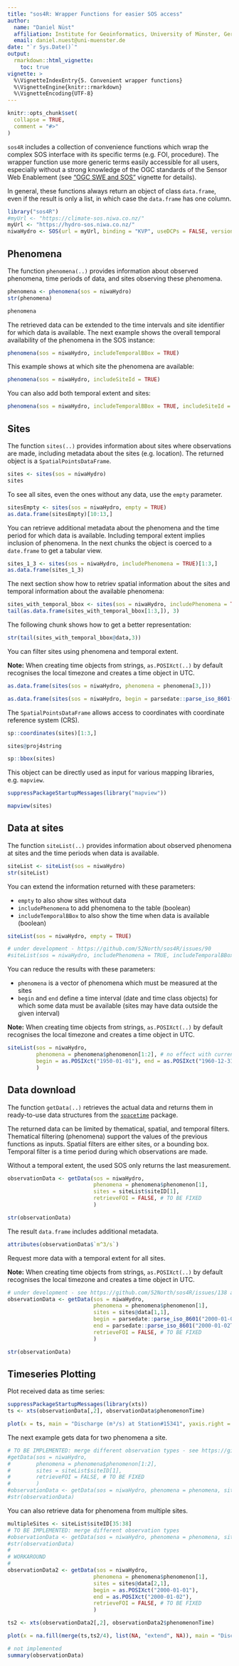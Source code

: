 ```yaml
---
title: "sos4R: Wrapper Functions for easier SOS access"
author:
  name: "Daniel Nüst"
  affiliation: Institute for Geoinformatics, University of Münster, Germany.
  email: daniel.nuest@uni-muenster.de
date: "`r Sys.Date()`"
output:
  rmarkdown::html_vignette:
    toc: true
vignette: >
  %\VignetteIndexEntry{5. Convenient wrapper functions}
  %\VignetteEngine{knitr::rmarkdown}
  %\VignetteEncoding{UTF-8}
---
```


```r
knitr::opts_chunk$set(
  collapse = TRUE,
  comment = "#>"
)
```

`sos4R` includes a collection of convenience functions which wrap the complex SOS interface with its specific terms (e.g. FOI, procedure).
The wrapper function use more generic terms easily accessible for all users, especially without a strong knowledge of the OGC standards of the Sensor Web Enablement (see ["OGC SWE and SOS"](sos4R-vignette-02-ogc-sos.html) vignette for details).

In general, these functions always return an object of class `data.frame`, even if the result is only a list, in which case the `data.frame` has one column.

```r
library("sos4R")
#myUrl <- "https://climate-sos.niwa.co.nz/"
myUrl <- "https://hydro-sos.niwa.co.nz/"
niwaHydro <- SOS(url = myUrl, binding = "KVP", useDCPs = FALSE, version = "2.0.0")

```

## Phenomena

The function `phenomena(..)` provides information about observed phenomena, time periods of data, and sites observing these phenomena.

```r
phenomena <- phenomena(sos = niwaHydro)
str(phenomena)
```

```r
phenomena
```

The retrieved data can be extended to the time intervals and site identifier for which data is available. The next example shows the overall temporal availability of the phenomena in the SOS instance:

```r
phenomena(sos = niwaHydro, includeTemporalBBox = TRUE)
```

This example shows at which site the phenomena are available:

```r
phenomena(sos = niwaHydro, includeSiteId = TRUE)
```

You can also add both temporal extent and sites:

```r
phenomena(sos = niwaHydro, includeTemporalBBox = TRUE, includeSiteId = TRUE)
```

## Sites

The function `sites(..)` provides information about sites where observations are made, including metadata about the sites (e.g. location).
The returned object is a `SpatialPointsDataFrame`.

```r
sites <- sites(sos = niwaHydro)
sites
```

To see all sites, even the ones without any data, use the `empty` parameter.

```r
sitesEmpty <- sites(sos = niwaHydro, empty = TRUE)
as.data.frame(sitesEmpty)[10:13,]
```

You can retrieve additional metadata about the phenomena and the time period for which data is available.
Including temporal extent implies inclusion of phenomena.
In the next chunks the object is coerced to a `date.frame` to get a tabular view.

```r
sites_1_3 <- sites(sos = niwaHydro, includePhenomena = TRUE)[1:3,]
as.data.frame(sites_1_3)
```

The next section show how to retriev spatial information about the sites and temporal information about the available phenomena:

```r
sites_with_temporal_bbox <- sites(sos = niwaHydro, includePhenomena = TRUE, includeTemporalBBox = TRUE)
tail(as.data.frame(sites_with_temporal_bbox[1:3,]), 3)
```

The following chunk shows how to get a better representation:

```r
str(tail(sites_with_temporal_bbox@data,3))
```

You can filter sites using phenomena and temporal extent.

**Note:** When creating time objects from strings, `as.POSIXct(..)` by default recognises the local timezone and creates a time object in UTC.

```r
as.data.frame(sites(sos = niwaHydro, phenomena = phenomena[3,]))
```

```r
as.data.frame(sites(sos = niwaHydro, begin = parsedate::parse_iso_8601("1904-01-01"), end = parsedate::parse_iso_8601("1905-12-31")))
```

The `SpatialPointsDataFrame` allows access to coordinates with coordinate reference system (CRS).

```r
sp::coordinates(sites)[1:3,]
```

```r
sites@proj4string
```

```r
sp::bbox(sites)
```

This object can be directly used as input for various mapping libraries, e.g. `mapview`.

```r
suppressPackageStartupMessages(library("mapview"))

mapview(sites)
```

## Data at sites

The function `siteList(..)` provides information about observed phenomena at sites and the time periods when data is available.

```r
siteList <- siteList(sos = niwaHydro)
str(siteList)
```

You can extend the information returned with these parameters:

- `empty` to also show sites without data
- `includePhenomena` to add phenomena to the table (boolean)
- `includeTemporalBBox` to also show the time when data is available (boolean)

```r
siteList(sos = niwaHydro, empty = TRUE)
```

```r
# under development - https://github.com/52North/sos4R/issues/90
#siteList(sos = niwaHydro, includePhenomena = TRUE, includeTemporalBBox = TRUE)
```

You can reduce the results with these parameters:

- `phenomena` is a vector of phenomena which must be measured at the sites
- `begin` and `end` define a time interval (date and time class objects) for which some data must be available (sites may have data outside the given interval)

**Note:** When creating time objects from strings, `as.POSIXct(..)` by default recognises the local timezone and creates a time object in UTC.

```r
siteList(sos = niwaHydro,
         phenomena = phenomena$phenomenon[1:2], # no effect with current data
         begin = as.POSIXct("1950-01-01"), end = as.POSIXct("1960-12-31")
         )
```

## Data download

The function `getData(..)` retrieves the actual data and returns them in ready-to-use data structures from the [`spacetime`](https://cran.r-project.org/package=spacetime) package.

The returned data can be limited by thematical, spatial, and temporal filters.
Thematical filtering (phenomena) support the values of the previous functions as inputs.
Spatial filters are either sites, or a bounding box.
Temporal filter is a time period during which observations are made.

Without a temporal extent, the used SOS only returns the last measurement.

```r
observationData <- getData(sos = niwaHydro,
                           phenomena = phenomena$phenomenon[1],
                           sites = siteList$siteID[1],
                           retrieveFOI = FALSE, # TO BE FIXED
                           )

str(observationData)
```

The result `data.frame` includes additional metadata.

```r
attributes(observationData$`m^3/s`)
```

Request more data with a temporal extent for all sites.

**Note:** When creating time objects from strings, `as.POSIXct(..)` by default recognises the local timezone and creates a time object in UTC.

```r
# under development - see https://github.com/52North/sos4R/issues/138 and https://github.com/52North/sos4R/issues/96
observationData <- getData(sos = niwaHydro,
                           phenomena = phenomena$phenomenon[1],
                           sites = sites@data[1,1],
                           begin = parsedate::parse_iso_8601("2000-01-01T12:00:00+12:00"),
                           end = parsedate::parse_iso_8601("2000-01-02T12:00:00+12:00"),
                           retrieveFOI = FALSE, # TO BE FIXED
                           )

str(observationData)
```

## Timeseries Plotting

Plot received data as time series:

```r
suppressPackageStartupMessages(library(xts))
ts <- xts(observationData[,2], observationData$phenomenonTime)

plot(x = ts, main = "Discharge (m³/s) at Station#15341", yaxis.right = FALSE)
```



The next example gets data for two phenomena a site.

```r
# TO BE IMPLEMENTED: merge different observation types - see https://github.com/52North/sos4R/issues/96#issuecomment-493424151
#getData(sos = niwaHydro,
#        phenomena = phenomena$phenomenon[1:2],
#        sites = siteList$siteID[1],
#        retrieveFOI = FALSE, # TO BE FIXED
#        )
#observationData <- getData(sos = niwaHydro, phenomena = phenomena, sites = multipleSites)
#str(observationData)
```


You can also retrieve data for phenomena from multiple sites.

```r
multipleSites <- siteList$siteID[35:38]
# TO BE IMPLEMENTED: merge different observation types
#observationData <- getData(sos = niwaHydro, phenomena = phenomena, sites = multipleSites)
#str(observationData)
#
# WORKAROUND
#
observationData2 <- getData(sos = niwaHydro,
                           phenomena = phenomena$phenomenon[1],
                           sites = sites@data[2,1],
                           begin = as.POSIXct("2000-01-01"),
                           end = as.POSIXct("2000-01-02"),
                           retrieveFOI = FALSE, # TO BE FIXED
                           )

ts2 <- xts(observationData2[,2], observationData2$phenomenonTime)

plot(x = na.fill(merge(ts,ts2/4), list(NA, "extend", NA)), main = "Discharge (m³/s) at Stations #15341 and #15514 * 1/4", yaxis.right = FALSE)
```


```r
# not implemented
summary(observationData)
```
